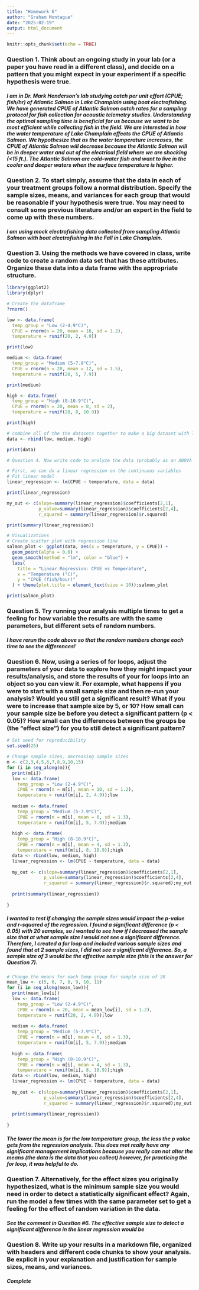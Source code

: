 ```yaml
---
title: "Homework 6"
author: "Graham Montague"
date: "2025-02-19"
output: html_document
---
```


```r
knitr::opts_chunk$set(echo = TRUE)
```

### Question 1. Think about an ongoing study in your lab (or a paper you have read in a different class), and decide on a pattern that you might expect in your experiment if a specific hypothesis were true.

##### I am in Dr. Mark Henderson's lab studying catch per unit effort (CPUE; fish/hr) of Atlantic Salmon in Lake Champlain using boat electrofishing. We have generated CPUE of Atlantic Salmon catch rates for a sampling protocol for fish collection for acoustic telemetry studies. Understanding the optimal sampling time is beneficial for us because we want to be most efficient while collecting fish in the field. We are interested in how the water temperature of Lake Champlain effects the CPUE of Atlantic Salmon. We hypothesize that as the water temperature increases, the CPUE of Atlantic Salmon will decrease because the Atlantic Salmon will be in deeper water and out of the electrical field where we are shocking (<15 ft.). The Atlantic Salmon are cold-water fish and want to live in the cooler and deeper waters when the surface temperature is higher. 

### Question 2. To start simply, assume that the data in each of your treatment groups follow a normal distribution. Specify the sample sizes, means, and variances for each group that would be reasonable if your hypothesis were true. You may need to consult some previous literature and/or an expert in the field to come up with these numbers.

##### I am using mock electrofishing data collected from sampling Atlantic Salmon with boat electrofishing in the Fall in Lake Champlain. 

### Question 3. Using the methods we have covered in class, write code to create a random data set that has these attributes. Organize these data into a data frame with the appropriate structure.

```r
library(ggplot2)
library(dplyr)

# Create the dataframe
?rnorm()

low <- data.frame(
  temp_group = "Low (2-4.9°C)",
  CPUE = rnorm(n = 20, mean = 18, sd = 1.2),
  temperature = runif(20, 2, 4.9))

print(low)

medium <- data.frame(
  temp_group = "Medium (5-7.9°C)",
  CPUE = rnorm(n = 20, mean = 12, sd = 1.5),
  temperature = runif(20, 5, 7.9))

print(medium)

high <- data.frame(
  temp_group = "High (8-10.9°C)",
  CPUE = rnorm(n = 20, mean = 8, sd = 2),
  temperature = runif(20, 8, 10.9))

print(high)

# combine all of the the datasets together to make a big dataset with low, medium, and high datasets
data <- rbind(low, medium, high)

print(data)

# Question 4. Now write code to analyze the data (probably as an ANOVA or regression analysis, but possibly as a logistic regression or contingency table analysis. Write code to generate a useful graph of the data.

# First, we can do a linear regression on the continuous variables 
# Fit linear model
linear_regression <- lm(CPUE ~ temperature, data = data)

print(linear_regression)

my_out <- c(slope=summary(linear_regression)$coefficients[2,1],
            p_value=summary(linear_regression)$coefficients[2,4],
            r_squared = summary(linear_regression)$r.squared)

print(summary(linear_regression))

# Visualizations
# Create scatter plot with regression line
salmon_plot <- ggplot(data, aes(x = temperature, y = CPUE)) +
  geom_point(alpha = 0.6) +
  geom_smooth(method = "lm", color = "blue") +
  labs(
    title = "Linear Regression: CPUE vs Temperature",
    x = "Temperature (°C)",
    y = "CPUE (fish/hour)"
  ) + theme(plot.title = element_text(size = 10));salmon_plot

print(salmon_plot)

```


### Question 5. Try running your analysis multiple times to get a feeling for how variable the results are with the same parameters, but different sets of random numbers.

##### I have rerun the code above so that the random numbers change each time to see the differences!

### Question 6. Now, using a series of for loops, adjust the parameters of your data to explore how they might impact your results/analysis, and store the results of your for loops into an object so you can view it. For example, what happens if you were to start with a small sample size and then re-run your analysis? Would you still get a significant result? What if you were to increase that sample size by 5, or 10? How small can your sample size be before you detect a significant pattern (p < 0.05)? How small can the differences between the groups be (the “effect size”) for you to still detect a significant pattern?

```r
# Set seed for reproducibility
set.seed(25)

# Change sample sizes, decreasing sample sizes
m <- c(2,3,4,5,6,7,8,9,10,15)
for (i in seq_along(m)){
  print(m[i])
  low <- data.frame(
    temp_group = "Low (2-4.9°C)",
    CPUE = rnorm(n = m[i], mean = 10, sd = 1.2),
    temperature = runif(m[i], 2, 4.9));low
  
  medium <- data.frame(
    temp_group = "Medium (5-7.9°C)",
    CPUE = rnorm(n = m[i], mean = 6, sd = 1.3),
    temperature = runif(m[i], 5, 7.9));medium
  
  high <- data.frame(
    temp_group = "High (8-10.9°C)",
    CPUE = rnorm(n = m[i], mean = 4, sd = 1.3),
    temperature = runif(m[i], 8, 10.9));high
  data <- rbind(low, medium, high)
  linear_regression <- lm(CPUE ~ temperature, data = data)
  
  my_out <- c(slope=summary(linear_regression)$coefficients[2,1],
              p_value=summary(linear_regression)$coefficients[2,4],
              r_squared = summary(linear_regression)$r.squared);my_out
  
  print(summary(linear_regression))
  
}

```

##### I wanted to test if changing the sample sizes would impact the p-value and r-squared of the regression. I found a significant difference (p < 0.05) with 20 samples, so I wanted to see how if I decreased the sample size that at what sample size I would not see a significant difference. Therefore, I created a for loop and included various sample sizes and found that at 2 sample sizes, I did not see a significant difference. So, a sample size of 3 would be the effective sample size (this is the answer for Question 7). 

```r
# Change the means for each temp group for sample size of 20
mean_low <- c(5, 6, 7, 8, 9, 10, 11)
for (i in seq_along(mean_low)){
  print(mean_low[i])
  low <- data.frame(
    temp_group = "Low (2-4.9°C)",
    CPUE = rnorm(n = 20, mean = mean_low[i], sd = 1.2),
    temperature = runif(20, 2, 4.9));low
  
  medium <- data.frame(
    temp_group = "Medium (5-7.9°C)",
    CPUE = rnorm(n = m[i], mean = 6, sd = 1.3),
    temperature = runif(m[i], 5, 7.9));medium
  
  high <- data.frame(
    temp_group = "High (8-10.9°C)",
    CPUE = rnorm(n = m[i], mean = 4, sd = 1.3),
    temperature = runif(m[i], 8, 10.9));high
  data <- rbind(low, medium, high)
  linear_regression <- lm(CPUE ~ temperature, data = data)
  
  my_out <- c(slope=summary(linear_regression)$coefficients[2,1],
              p_value=summary(linear_regression)$coefficients[2,4],
              r_squared = summary(linear_regression)$r.squared);my_out
  
  print(summary(linear_regression))
  
}

```

##### The lower the mean is for the low temperature group, the less the p value gets from the regression analysis. This does mot really have any significant management implications because you really can not alter the means (the data is the data that you collect) however, for practicing the for loop, it was helpful to do. 

### Question 7. Alternatively, for the effect sizes you originally hypothesized, what is the minimum sample size you would need in order to detect a statistically significant effect? Again, run the model a few times with the same parameter set to get a feeling for the effect of random variation in the data.

##### See the comment in Question #6. The effective sample size to detect a significant difference in the linear regression would be 

### Question 8. Write up your results in a markdown file, organized with headers and different code chunks to show your analysis. Be explicit in your explanation and justification for sample sizes, means, and variances.

##### Complete
